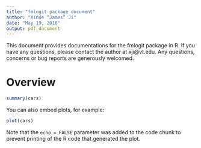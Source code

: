 ```yaml
---
title: "fmlogit package document"
author: "Xinde “James” Ji"
date: "May 19, 2016"
output: pdf_document
---
```


This document provides documentations for the fmlogit package in R. If you have any questions, please contact the author at xji@vt.edu. Any questions, concerns or bug reports are generously welcomed. 

# Overview



```r
summary(cars)
```

You can also embed plots, for example:

```r
plot(cars)
```

Note that the `echo = FALSE` parameter was added to the code chunk to prevent printing of the R code that generated the plot.
